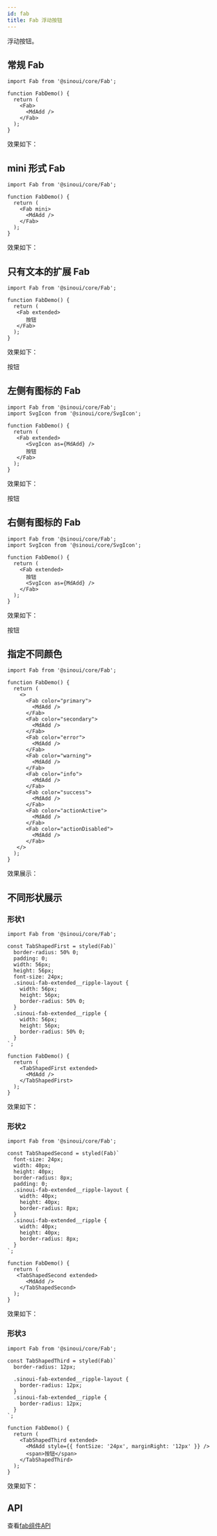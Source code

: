 ```yaml
---
id: fab
title: Fab 浮动按钮
---
```


浮动按钮。


## 常规 Fab

```tsx
import Fab from '@sinoui/core/Fab';

function FabDemo() {
  return (
    <Fab>
      <MdAdd />
    </Fab>
  );
}
```

效果如下：

<StoryLayout>
  <Fab>
    <MdAdd />
  </Fab>
</StoryLayout>

## mini 形式 Fab

```tsx
import Fab from '@sinoui/core/Fab';

function FabDemo() {
  return (
    <Fab mini>
      <MdAdd />
    </Fab>
  );
}
```

效果如下：

<StoryLayout>
  <Fab mini>
    <MdAdd />
  </Fab>
</StoryLayout>

## 只有文本的扩展 Fab

```tsx
import Fab from '@sinoui/core/Fab';

function FabDemo() {
  return (
   <Fab extended>
      按钮
   </Fab>
  );
}
```

效果如下：

<StoryLayout>
  <Fab extended>
    按钮
  </Fab>
</StoryLayout>

## 左侧有图标的 Fab

```tsx
import Fab from '@sinoui/core/Fab';
import SvgIcon from '@sinoui/core/SvgIcon';

function FabDemo() {
  return (
   <Fab extended>
      <SvgIcon as={MdAdd} />
      按钮
   </Fab>
  );
}
```

效果如下：

<StoryLayout>
  <Fab extended>
    <SvgIcon as={MdAdd} />
    按钮
  </Fab>
</StoryLayout>

## 右侧有图标的 Fab

```tsx
import Fab from '@sinoui/core/Fab';
import SvgIcon from '@sinoui/core/SvgIcon';

function FabDemo() {
  return (
    <Fab extended>
      按钮
      <SvgIcon as={MdAdd} />
    </Fab>
  );
}
```

效果如下：

<StoryLayout>
  <Fab extended>
    按钮
    <SvgIcon as={MdAdd} />
  </Fab>
</StoryLayout>

## 指定不同颜色

```tsx
import Fab from '@sinoui/core/Fab';

function FabDemo() {
  return (
    <>
      <Fab color="primary">
        <MdAdd />
      </Fab>
      <Fab color="secondary">
        <MdAdd />
      </Fab>
      <Fab color="error">
        <MdAdd />
      </Fab>
      <Fab color="warning">
        <MdAdd />
      </Fab>
      <Fab color="info">
        <MdAdd />
      </Fab>
      <Fab color="success">
        <MdAdd />
      </Fab>
      <Fab color="actionActive">
        <MdAdd />
      </Fab>
      <Fab color="actionDisabled">
        <MdAdd />
      </Fab>
   </>
  );
}
```

效果展示：

<StoryLayout>
  <Fab color="primary">
    <MdAdd />
  </Fab>
  <Fab color="secondary">
    <MdAdd />
  </Fab>
  <Fab color="error">
    <MdAdd />
  </Fab>
  <Fab color="warning">
    <MdAdd />
  </Fab>
  <Fab color="info">
    <MdAdd />
  </Fab>
  <Fab color="success">
    <MdAdd />
  </Fab>
  <Fab color="actionActive">
    <MdAdd />
  </Fab>
  <Fab color="actionDisabled">
    <MdAdd />
  </Fab>
</StoryLayout>

## 不同形状展示

### 形状1

```tsx
import Fab from '@sinoui/core/Fab';

const TabShapedFirst = styled(Fab)`
  border-radius: 50% 0;
  padding: 0;
  width: 56px;
  height: 56px;
  font-size: 24px;
  .sinoui-fab-extended__ripple-layout {
    width: 56px;
    height: 56px;
    border-radius: 50% 0;
  }
  .sinoui-fab-extended__ripple {
    width: 56px;
    height: 56px;
    border-radius: 50% 0;
  }
`;

function FabDemo() {
  return (
    <TabShapedFirst extended>
      <MdAdd />
    </TabShapedFirst>
  );
}
```

效果如下：

<TabShapedFirst />

### 形状2

```tsx
import Fab from '@sinoui/core/Fab';

const TabShapedSecond = styled(Fab)`
  font-size: 24px;
  width: 40px;
  height: 40px;
  border-radius: 8px;
  padding: 0;
  .sinoui-fab-extended__ripple-layout {
    width: 40px;
    height: 40px;
    border-radius: 8px;
  }
  .sinoui-fab-extended__ripple {
    width: 40px;
    height: 40px;
    border-radius: 8px;
  }
`;

function FabDemo() {
  return (
   <TabShapedSecond extended>
      <MdAdd />
    </TabShapedSecond>
  );
}
```

效果如下：

<TabShapedSecond />

### 形状3

```tsx
import Fab from '@sinoui/core/Fab';

const TabShapedThird = styled(Fab)`
  border-radius: 12px;

  .sinoui-fab-extended__ripple-layout {
    border-radius: 12px;
  }
  .sinoui-fab-extended__ripple {
    border-radius: 12px;
  }
`;

function FabDemo() {
  return (
    <TabShapedThird extended>
      <MdAdd style={{ fontSize: '24px', marginRight: '12px' }} />
      <span>按钮</span>
    </TabShapedThird>
  );
}
```

效果如下：

<TabShapedThird />

## API

查看[fab组件API](/docs/components-apis/fab)
